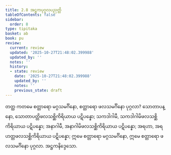 ```yaml
---
title: 2.8 အဋ္ဌကပုဂ္ဂလပညတ္တိ
tableOfContents: false
sidebar:
  order: 8
type: tipitaka
basket: ab
book: pu
review:
  current: review
  updated: '2025-10-27T21:48:02.399988'
  updated_by: ''
  notes: ''
  history:
  - state: review
    date: '2025-10-27T21:48:02.399988'
    updated_by: ''
    notes: ''
    previous_state: draft
---
```



<ReviewStatus review={frontmatter.review} showDetails={true} />

<HypothesisAnnotation frontmatter={frontmatter} />

<DynamicBreadcrumb />

<Division number="207" book="pu" e="ch" v="31" p="183">

<Paragraph number="534" book="pu">
တတ္ထ ကတမေ စတ္တာရော မဂ္ဂသမင်္ဂိနော, စတ္တာရော ဖလသမင်္ဂိနော ပုဂ္ဂလာ? သောတာပန္နော, သောတာပတ္တိဖလသစ္ဆိကိရိယာယ ပဋိပန္နော; သကဒါဂါမီ, သကဒါဂါမိဖလသစ္ဆိကိရိယာယ ပဋိပန္နော; အနာဂါမီ, အနာဂါမိဖလသစ္ဆိကိရိယာယ ပဋိပန္နော; အရဟာ, အရဟတ္တဖလသစ္ဆိကိရိယာယ ပဋိပန္နော; ဣမေ စတ္တာရော မဂ္ဂသမင်္ဂိနော, ဣမေ စတ္တာရော ဖလသမင်္ဂိနော ပုဂ္ဂလာ.

</Paragraph>
</Division>

<Paragraph number="535" type="center" book="pu">
အဋ္ဌကနိဒ္ဒေသော.
</Paragraph>